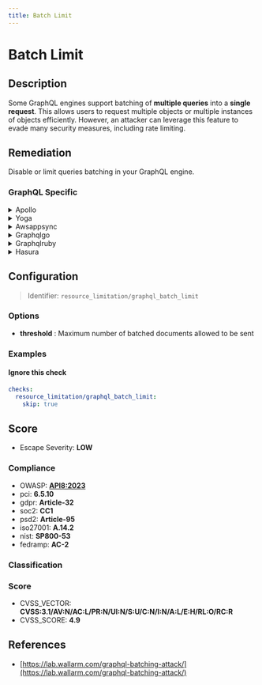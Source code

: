 ```yaml
---
title: Batch Limit
---
```


# Batch Limit

## Description

Some GraphQL engines support batching of **multiple queries** into a **single request**. This allows users to request multiple objects or multiple instances of objects efficiently.
However, an attacker can leverage this feature to evade many security measures, including rate limiting.


## Remediation

Disable or limit queries batching in your GraphQL engine.



### GraphQL Specific

<details>
    <summary>Apollo</summary>

To address potential issues within the Apollo framework engine, ensure that all dependencies are up-to-date, utilize the built-in security features such as schema validation and rate limiting, and follow best practices for error handling and logging. Regularly review the Apollo documentation for any updates on security advisories and recommended practices.

</details>

<details>
    <summary>Yoga</summary>

For the Yoga framework engine, ensure that all user inputs are properly sanitized to prevent injection attacks. Implement input validation checks to restrict the type and format of data that can be entered. Regularly update the framework and its dependencies to patch any known vulnerabilities. Additionally, consider using security middleware that can help protect against common web threats. Always follow best practices for security within the Yoga framework environment.

</details>

<details>
    <summary>Awsappsync</summary>

To address potential issues with the AWS AppSync framework engine, ensure that you implement batch limits to prevent overloading the system. This can be achieved by setting appropriate limits on the number of records processed in a single batch request. Additionally, monitor the performance and adjust the batch sizes as necessary to optimize throughput while maintaining system stability.

</details>

<details>
    <summary>Graphqlgo</summary>

To mitigate the risk of injection attacks in the GraphQL Go framework, ensure that all user-supplied inputs are validated and sanitized. Use prepared statements with variable binding for all database queries to prevent injection vulnerabilities. Additionally, implement proper error handling to avoid exposing sensitive information through error messages. Regularly review and update your security practices to address new and emerging threats.

</details>

<details>
    <summary>Graphqlruby</summary>

In the GraphQL Ruby framework, ensure that you implement batch loading to avoid the N+1 query problem. Utilize the `batch-loader` gem or the built-in `GraphQL::Batch` mechanism to efficiently load associated records in a single query. This will help in reducing the number of database hits and improve the performance of your GraphQL API. Additionally, set a limit on the maximum query depth and complexity to prevent overly complex queries from overloading the server. Use the `max_depth` and `max_complexity` settings provided by the framework to enforce these limits.

</details>

<details>
    <summary>Hasura</summary>

To prevent potential performance issues with the Hasura framework engine, it is recommended to implement a batch limit on queries. This can be achieved by setting a maximum number of rows that can be fetched or mutated in a single request. You can configure this limit in the Hasura console under the 'Settings' tab, or by using the `HASURA_GRAPHQL_BATCH_SIZE` environment variable. By enforcing a batch limit, you ensure that the system remains responsive and stable, even when handling large datasets or complex queries.

</details>

## Configuration

> Identifier: `resource_limitation/graphql_batch_limit`

### Options

- **threshold** : Maximum number of batched documents allowed to be sent




### Examples



#### Ignore this check

```yaml
checks:
  resource_limitation/graphql_batch_limit:
    skip: true
```




## Score

- Escape Severity: **<span className="low-severity">LOW</span>**

### Compliance

- OWASP: **[API8:2023](https://github.com/OWASP/API-Security/blob/master/editions/2023/en/0xa8-security-misconfiguration.md)**
- pci: **6.5.10**
- gdpr: **Article-32**
- soc2: **CC1**
- psd2: **Article-95**
- iso27001: **A.14.2**
- nist: **SP800-53**
- fedramp: **AC-2**

### Classification






### Score

- CVSS_VECTOR: **CVSS:3.1/AV:N/AC:L/PR:N/UI:N/S:U/C:N/I:N/A:L/E:H/RL:O/RC:R**
- CVSS_SCORE: **4.9**

## References

- [https://lab.wallarm.com/graphql-batching-attack/](https://lab.wallarm.com/graphql-batching-attack/)
  